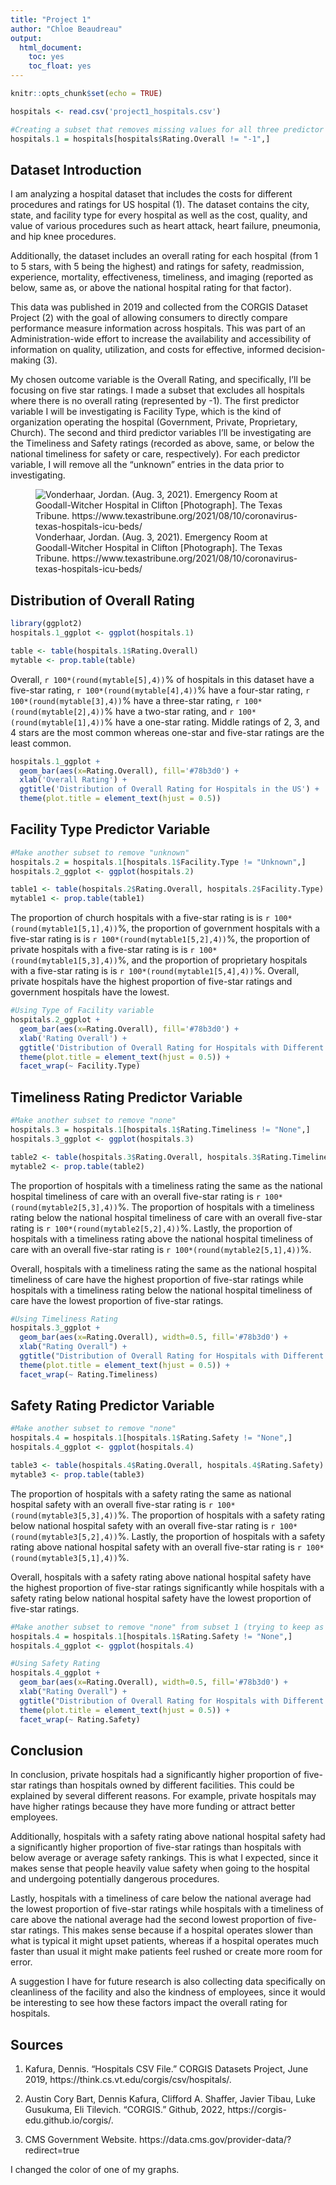 ```yaml
---
title: "Project 1"
author: "Chloe Beaudreau"
output:
  html_document:
    toc: yes
    toc_float: yes
---
```


```r
knitr::opts_chunk$set(echo = TRUE)
```

```r
hospitals <- read.csv('project1_hospitals.csv')

#Creating a subset that removes missing values for all three predictor variables
hospitals.1 = hospitals[hospitals$Rating.Overall != "-1",]
```

## **Dataset Introduction**

I am analyzing a hospital dataset that includes the costs for different procedures and ratings for US hospital (1). The dataset contains the city, state, and facility type for every hospital as well as the cost, quality, and value of various procedures such as heart attack, heart failure, pneumonia, and hip knee procedures. 

Additionally, the dataset includes an overall rating for each hospital (from 1 to 5 stars, with 5 being the highest) and ratings for safety, readmission, experience, mortality, effectiveness, timeliness, and imaging (reported as below, same as, or above the national hospital rating for that factor).

This data was published in 2019 and collected from the CORGIS Dataset Project (2) with the goal of allowing consumers to directly compare performance measure information across hospitals. This was part of an Administration-wide effort to increase the availability and accessibility of information on quality, utilization, and costs for effective, informed decision-making (3).

My chosen outcome variable is the Overall Rating, and specifically, I’ll be focusing on five star ratings. I made a subset that excludes all hospitals where there is no overall rating (represented by -1). The first predictor variable I will be investigating is Facility Type, which is the kind of organization operating the hospital (Government, Private, Proprietary, Church). The second and third predictor variables I’ll be investigating are the Timeliness and Safety ratings (recorded as above, same, or below the national timeliness for safety or care, respectively). For each predictor variable, I will remove all the “unknown” entries in the data prior to investigating. 

![Vonderhaar, Jordan. (Aug. 3, 2021). Emergency Room at Goodall-Witcher Hospital in Clifton [Photograph]. The Texas Tribune. https://www.texastribune.org/2021/08/10/coronavirus-texas-hospitals-icu-beds/](hospital.jpeg)

## **Distribution of Overall Rating**

```r

library(ggplot2)
hospitals.1_ggplot <- ggplot(hospitals.1)

table <- table(hospitals.1$Rating.Overall)
mytable <- prop.table(table)

```

Overall, `r 100*(round(mytable[5],4))`% of hospitals in this dataset have a five-star rating, `r 100*(round(mytable[4],4))`% have a four-star rating, `r 100*(round(mytable[3],4))`% have a three-star rating, `r 100*(round(mytable[2],4))`% have a two-star rating, and `r 100*(round(mytable[1],4))`% have a one-star rating. Middle ratings of 2, 3, and 4 stars are the most common whereas one-star and five-star ratings are the least common.

```r

hospitals.1_ggplot + 
  geom_bar(aes(x=Rating.Overall), fill='#78b3d0') +
  xlab('Overall Rating') +
  ggtitle('Distribution of Overall Rating for Hospitals in the US') + 
  theme(plot.title = element_text(hjust = 0.5))

```

## **Facility Type Predictor Variable**
```r

#Make another subset to remove "unknown"
hospitals.2 = hospitals.1[hospitals.1$Facility.Type != "Unknown",]
hospitals.2_ggplot <- ggplot(hospitals.2)

table1 <- table(hospitals.2$Rating.Overall, hospitals.2$Facility.Type)
mytable1 <- prop.table(table1)

```

The proportion of church hospitals with a five-star rating is is `r 100*(round(mytable1[5,1],4))`%, the proportion of government hospitals with a five-star rating is is `r 100*(round(mytable1[5,2],4))`%, the proportion of private hospitals with a five-star rating is is `r 100*(round(mytable1[5,3],4))`%, and the proportion of proprietary hospitals with a five-star rating is is `r 100*(round(mytable1[5,4],4))`%. Overall, private hospitals have the highest proportion of five-star ratings and government hospitals have the lowest.

```r

#Using Type of Facility variable
hospitals.2_ggplot + 
  geom_bar(aes(x=Rating.Overall), fill='#78b3d0') +
  xlab('Rating Overall') +
  ggtitle('Distribution of Overall Rating for Hospitals with Different Facility Types') + 
  theme(plot.title = element_text(hjust = 0.5)) +
  facet_wrap(~ Facility.Type)

```

## **Timeliness Rating Predictor Variable**

```r

#Make another subset to remove "none"
hospitals.3 = hospitals.1[hospitals.1$Rating.Timeliness != "None",]
hospitals.3_ggplot <- ggplot(hospitals.3)

table2 <- table(hospitals.3$Rating.Overall, hospitals.3$Rating.Timeliness)
mytable2 <- prop.table(table2)

```

The proportion of hospitals with a timeliness rating the same as the national hospital timeliness of care with an overall five-star rating is `r 100*(round(mytable2[5,3],4))`%. The proportion of hospitals with a timeliness rating below the national hospital timeliness of care with an overall five-star rating is `r 100*(round(mytable2[5,2],4))`%. Lastly, the proportion of hospitals with a timeliness rating above the national hospital timeliness of care with an overall five-star rating is `r 100*(round(mytable2[5,1],4))`%. 

Overall, hospitals with a timeliness rating the same as the national hospital timeliness of care have the highest proportion of five-star ratings while hospitals with a timeliness rating below the national hospital timeliness of care have the lowest proportion of five-star ratings. 

```r

#Using Timeliness Rating
hospitals.3_ggplot + 
  geom_bar(aes(x=Rating.Overall), width=0.5, fill='#78b3d0') + 
  xlab("Rating Overall") + 
  ggtitle("Distribution of Overall Rating for Hospitals with Different Timeliness Ratings") +
  theme(plot.title = element_text(hjust = 0.5)) +
  facet_wrap(~ Rating.Timeliness)

```

## **Safety Rating Predictor Variable**

```r

#Make another subset to remove "none"
hospitals.4 = hospitals.1[hospitals.1$Rating.Safety != "None",]
hospitals.4_ggplot <- ggplot(hospitals.4)

table3 <- table(hospitals.4$Rating.Overall, hospitals.4$Rating.Safety)
mytable3 <- prop.table(table3)

```

The proportion of hospitals with a safety rating the same as national hospital safety with an overall five-star rating is `r 100*(round(mytable3[5,3],4))`%. The proportion of hospitals with a safety rating below national hospital safety with an overall five-star rating is `r 100*(round(mytable3[5,2],4))`%. Lastly, the proportion of hospitals with a safety rating above national hospital safety with an overall five-star rating is `r 100*(round(mytable3[5,1],4))`%. 

Overall, hospitals with a safety rating above national hospital safety have the highest proportion of five-star ratings significantly while hospitals with a safety rating below national hospital safety have the lowest proportion of five-star ratings. 


```r

#Make another subset to remove "none" from subset 1 (trying to keep as much data possible)
hospitals.4 = hospitals.1[hospitals.1$Rating.Safety != "None",]
hospitals.4_ggplot <- ggplot(hospitals.4)

#Using Safety Rating
hospitals.4_ggplot + 
  geom_bar(aes(x=Rating.Overall), width=0.5, fill='#78b3d0') + 
  xlab("Rating Overall") + 
  ggtitle("Distribution of Overall Rating for Hospitals with Different Safety Ratings") +
  theme(plot.title = element_text(hjust = 0.5)) + 
  facet_wrap(~ Rating.Safety)

```

## **Conclusion**

In conclusion, private hospitals had a significantly higher proportion of five-star ratings than hospitals owned by different facilities. This could be explained by several different reasons. For example, private hospitals may have higher ratings because they have more funding or attract better employees. 

Additionally, hospitals with a safety rating above national hospital safety had a significantly higher proportion of five-star ratings than hospitals with below average or average safety rankings. This is what I expected, since it makes sense that people heavily value safety when going to the hospital and undergoing potentially dangerous procedures.

Lastly, hospitals with a timeliness of care below the national average had the lowest proportion of five-star ratings while hospitals with a timeliness of care above the national average had the second lowest proportion of five-star ratings. This makes sense because if a hospital operates slower than what is typical it might upset patients, whereas if a hospital operates much faster than usual it might make patients feel rushed or create more room for error. 

A suggestion I have for future research is also collecting data specifically on cleanliness of the facility and also the kindness of employees, since it would be interesting to see how these factors impact the overall rating for hospitals. 

## **Sources**

(1) Kafura, Dennis. “Hospitals CSV File.” CORGIS Datasets Project, June 2019, https://think.cs.vt.edu/corgis/csv/hospitals/. 

(2) Austin Cory Bart, Dennis Kafura, Clifford A. Shaffer, Javier Tibau, Luke Gusukuma, Eli Tilevich. "CORGIS." Github, 2022, https://corgis-edu.github.io/corgis/. 

(3) CMS Government Website. https://data.cms.gov/provider-data/?redirect=true

I changed the color of one of my graphs. 

